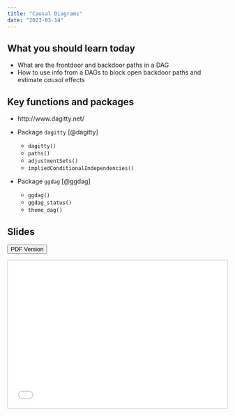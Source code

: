 ```yaml
---
title: "Causal Diagrams"
date: "2023-03-14"
---
```



## What you should learn today

- What are the frontdoor and backdoor paths in a DAG 
- How to use info from a DAGs to block open backdoor paths and estimate *causal* effects

## Key functions and packages

- http://www.dagitty.net/ 

- Package `dagitty` [@dagitty]
  - `dagitty()`
  - `paths()`
  - `adjustmentSets()`
  - `impliedConditionalIndependencies()`
  
- Package `ggdag` [@ggdag] 
  - `ggdag()`
  - `ggdag_status()`
  - `theme_dag()` 

<!-- - Package `readr` -->


<!-- ## Cheatsheet -->



## Slides 

[<button class="btn"><i class="fa fa-download"></i> PDF Version</button>](../files/week05_Causality_II.pdf)


<iframe src="../files/week05_Causality_II.pdf#toolbar=0" frameborder="0" marginwidth="0" marginheight="0" scrolling="no"  style="border:1px solid #CCC; border-width:1px; margin-bottom:5px; max-width: 100%;" allowfullscreen width="604.8" height="339.84">








